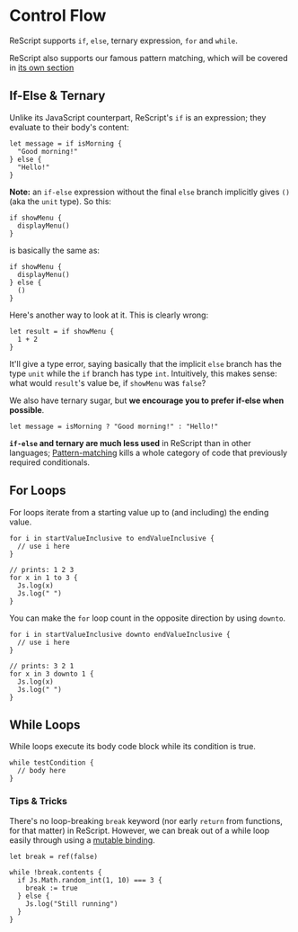 # Control Flow

ReScript supports `if`, `else`, ternary expression, `for` and `while`.

ReScript also supports our famous pattern matching, which will be covered in [its own section](pattern-matching-destructuring.md)

## If-Else & Ternary

Unlike its JavaScript counterpart, ReScript's `if` is an expression; they evaluate to their body's content:

```res
let message = if isMorning {
  "Good morning!"
} else {
  "Hello!"
}
```

**Note:** an `if-else` expression without the final `else` branch implicitly gives `()` (aka the `unit` type). So this:

```res
if showMenu {
  displayMenu()
}
```

is basically the same as:

```res
if showMenu {
  displayMenu()
} else {
  ()
}
```

Here's another way to look at it. This is clearly wrong:

```res
let result = if showMenu {
  1 + 2
}
```

It'll give a type error, saying basically that the implicit `else` branch has the type `unit` while the `if` branch has type `int`. Intuitively, this makes sense: what would `result`'s value be, if `showMenu` was `false`?

We also have ternary sugar, but **we encourage you to prefer if-else when possible**.

```res
let message = isMorning ? "Good morning!" : "Hello!"
```

**`if-else` and ternary are much less used** in ReScript than in other languages; [Pattern-matching](pattern-matching-destructuring.md) kills a whole category of code that previously required conditionals.

## For Loops

For loops iterate from a starting value up to (and including) the ending value.

```res
for i in startValueInclusive to endValueInclusive {
  // use i here
}
```

```res
// prints: 1 2 3
for x in 1 to 3 {
  Js.log(x)
  Js.log(" ")
}
```

You can make the `for` loop count in the opposite direction by using `downto`.

```res
for i in startValueInclusive downto endValueInclusive {
  // use i here
}
```

```res
// prints: 3 2 1
for x in 3 downto 1 {
  Js.log(x)
  Js.log(" ")
}
```

## While Loops

While loops execute its body code block while its condition is true.

```res
while testCondition {
  // body here
}
```

### Tips & Tricks

There's no loop-breaking `break` keyword (nor early `return` from functions, for that matter) in ReScript. However, we can break out of a while loop easily through using a [mutable binding](mutation.md).

```res
let break = ref(false)

while !break.contents {
  if Js.Math.random_int(1, 10) === 3 {
    break := true
  } else {
    Js.log("Still running")
  }
}
```

